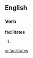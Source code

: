 
==English==

===Verb===
'''facilitates'''

# {{third-person singular of|[[facilitate]]}}

[[vi:facilitates]]